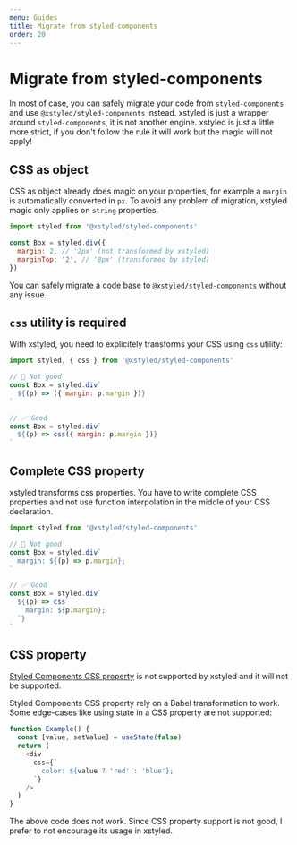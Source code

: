 ```yaml
---
menu: Guides
title: Migrate from styled-components
order: 20
---
```


# Migrate from styled-components

In most of case, you can safely migrate your code from `styled-components` and use `@xstyled/styled-components` instead. xstyled is just a wrapper around `styled-components`, it is not another engine. xstyled is just a little more strict, if you don't follow the rule it will work but the magic will not apply!

## CSS as object

CSS as object already does magic on your properties, for example a `margin` is automatically converted in `px`. To avoid any problem of migration, xstyled magic only applies on `string` properties.

```js
import styled from '@xstyled/styled-components'

const Box = styled.div({
  margin: 2, // '2px' (not transformed by xstyled)
  marginTop: '2', // '8px' (transformed by styled)
})
```

You can safely migrate a code base to `@xstyled/styled-components` without any issue.

## `css` utility is required

With xstyled, you need to explicitely transforms your CSS using `css` utility:

```js
import styled, { css } from '@xstyled/styled-components'

// 🚫 Not good
const Box = styled.div`
  ${(p) => ({ margin: p.margin })}
`

// ✅ Good
const Box = styled.div`
  ${(p) => css({ margin: p.margin })}
`
```

## Complete CSS property

xstyled transforms css properties. You have to write complete CSS properties and not use function interpolation in the middle of your CSS declaration.

```js
import styled from '@xstyled/styled-components'

// 🚫 Not good
const Box = styled.div`
  margin: ${(p) => p.margin};
`

// ✅ Good
const Box = styled.div`
  ${(p) => css`
    margin: ${p.margin};
  `}
`
```

## CSS property

[Styled Components CSS property](https://styled-components.com/docs/api#css-prop) is not supported by xstyled and it will not be supported.

Styled Components CSS property rely on a Babel transformation to work. Some edge-cases like using state in a CSS property are not supported:

```js
function Example() {
  const [value, setValue] = useState(false)
  return (
    <div
      css={`
        color: ${value ? 'red' : 'blue'};
      `}
    />
  )
}
```

The above code does not work. Since CSS property support is not good, I prefer to not encourage its usage in xstyled.
